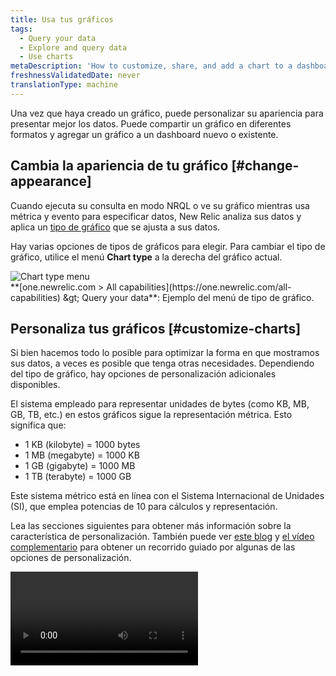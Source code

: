 ```yaml
---
title: Usa tus gráficos
tags:
  - Query your data
  - Explore and query data
  - Use charts
metaDescription: 'How to customize, share, and add a chart to a dashboard in New Relic'
freshnessValidatedDate: never
translationType: machine
---
```


Una vez que haya creado un gráfico, puede personalizar su apariencia para presentar mejor los datos. Puede compartir un gráfico en diferentes formatos y agregar un gráfico a un dashboard nuevo o existente.

## Cambia la apariencia de tu gráfico [#change-appearance]

Cuando ejecuta su consulta en modo NRQL o ve su gráfico mientras usa métrica y evento para especificar datos, New Relic analiza sus datos y aplica un [tipo de gráfico](/docs/insights/use-insights-ui/manage-dashboards/insights-chart-types) que se ajusta a sus datos.

Hay varias opciones de tipos de gráficos para elegir. Para cambiar el tipo de gráfico, utilice el menú <DNT>**Chart type**</DNT> a la derecha del gráfico actual.

<img title="Chart type menu" alt="Chart type menu" src="/images/queries-nrql_screenshot-full_chart-type.webp" />

<figcaption>
  <DNT>**[one.newrelic.com &gt; All capabilities](https://one.newrelic.com/all-capabilities) &amp;gt; Query your data**</DNT>: Ejemplo del menú de tipo de gráfico.
</figcaption>

## Personaliza tus gráficos [#customize-charts]

Si bien hacemos todo lo posible para optimizar la forma en que mostramos sus datos, a veces es posible que tenga otras necesidades. Dependiendo del tipo de gráfico, hay opciones de personalización adicionales disponibles.

<Callout variant="important">
  El sistema empleado para representar unidades de bytes (como KB, MB, GB, TB, etc.) en estos gráficos sigue la representación métrica. Esto significa que:

  * 1 KB (kilobyte) = 1000 bytes
  * 1 MB (megabyte) = 1000 KB
  * 1 GB (gigabyte) = 1000 MB
  * 1 TB (terabyte) = 1000 GB

  Este sistema métrico está en línea con el Sistema Internacional de Unidades (SI), que emplea potencias de 10 para cálculos y representación.
</Callout>

Lea las secciones siguientes para obtener más información sobre la característica de personalización. También puede ver [este blog](https://newrelic.com/blog/how-to-relic/dashboard-chart-customizations) y [el vídeo complementario](https://www.youtube.com/watch?v=LA2jM_asl94) para obtener un recorrido guiado por algunas de las opciones de personalización.

<Video id="LA2jM_asl94" type="youtube" />

<CollapserGroup>
  <Collapser id="custom-date-time" title="Formatear fecha y hora">
    Personalice el formato de fecha y hora para mesas y vallas publicitarias. Tiene la flexibilidad de dejarlo como está o modificar el formato para adaptarlo a sus necesidades. Elija entre las siguientes opciones:

    * <DNT>**Numeric**</DNT>: Conserva la timestamp como valores numéricos.
    * <DNT>**Date**</DNT>: Muestra fechas en un formato estándar.
    * <DNT>**Duration**</DNT>: Muestra el lapso de tiempo entre la timestamp y el momento presente.
    * <DNT>**Time to Now**</DNT>: Indica el tiempo transcurrido desde la timestamp.

    Seleccione el formato más adecuado para cada tipo de datos para cerciorar de que se presente en un formato legible por humanos.

    Si los datos son una timestamp, puedes elegir cómo representar la fecha y la hora:

    <img title="Data format" alt="Data format" src="/images/queries-nrql_screenshot-full_custom-chart-timestamp.webp" />

    <figcaption>
      Vaya a <DNT>**[one.newrelic.com &gt; All capabilities](https://one.newrelic.com/all-capabilities) &amp;gt; Query your data**</DNT>. Este es un ejemplo de una consulta para representar la fecha y la hora.
    </figcaption>

    <img title="Data format: select a format" alt="Data format: select a format" src="/images/queries-nrql_screenshot-full_custom-chart-date-format.webp" />

    <figcaption>
      Vaya a <DNT>**[one.newrelic.com &gt; All capabilities](https://one.newrelic.com/all-capabilities) &amp;gt; Query your data**</DNT>. Este es un ejemplo de una consulta para seleccionar un formato de datos.
    </figcaption>

    Para los números, seleccione si desea que los formateemos automáticamente o elija la cantidad de decimales que desea ver.

    <img title="Data format: Auto-format" alt="Data format: Auto-format" src="/images/queries-nrql_screenshot-full_custom-chart-decimals.webp" />

    <figcaption>
      <DNT>**[one.newrelic.com &gt; All capabilities](https://one.newrelic.com/all-capabilities) &amp;gt; Query your data**</DNT>: Este es un ejemplo de una consulta y cómo seleccionar la opción <DNT>**auto-format**</DNT> .
    </figcaption>
  </Collapser>

  <Collapser id="customize-y-axis" title="Personaliza el eje Y">
    En gráficos de líneas y gráficos de áreas, puede ajustar el eje Y para mostrar los datos dentro de ciertos valores estableciendo un valor mínimo y máximo para el eje.

    Si no se selecciona ninguna opción de personalización, [el dashboard](/docs/query-your-data/explore-query-data/dashboards/introduction-dashboards) muestra automáticamente el eje Y completo desde 0 hasta el valor superior más un margen.

    Para gráficos de líneas, gráficos de áreas e histograma, puede habilitar o deshabilitar la leyenda.

    <img title="Query your data: Legend" alt="Query your data: Legend" src="/images/queries-nrql_screenshot-full_custom-chart-legend.webp" />

    <figcaption>
      <DNT>**[one.newrelic.com &gt; All capabilities](https://one.newrelic.com/all-capabilities) &amp;gt; Query your data**</DNT>: Este es un ejemplo de una consulta y cómo habilitar la opción <DNT>**Legend**</DNT> .
    </figcaption>
  </Collapser>

  <Collapser id="bar-charts-pie-charts-tables" title="Gráfico de barras, gráficos circulares y tablas">
    Si el número de [facetas](/docs/query-your-data/explore-query-data/dashboards/filter-new-relic-one-dashboards-facets) de una consulta es superior a 5000 para gráficos de barras, gráficos circulares o tablas, la faceta <DNT>**Other groups**</DNT> agrega el resto de las facetas. Esta personalización le permite tener la opción <DNT>**Other groups**</DNT> visible o no.

    <img title="Query your data: Other groups" alt="Query your data: Other groups" src="/images/queries-nrql_screenshot-full_custom-chart-others.webp" />

    <figcaption>
      <DNT>**[one.newrelic.com &gt; All capabilities](https://one.newrelic.com/all-capabilities) &amp;gt; Query your data**</DNT>: Este es un ejemplo de una consulta y cómo seleccionar la opción <DNT>**Other groups**</DNT> .
    </figcaption>
  </Collapser>

  <Collapser id="dash-color" title="Personalización del color">
    Puede personalizar el color de sus gráficos por serie en área, barra, línea, circular y gráfico de barras apiladas.

    Para personalizar el color por serie:

    1. Ejecute su consulta.

    2. Abra el menú Colores en la configuración del gráfico.

    3. Seleccione el signo más <Icon name="fe-plus" /> icono.

    4. Seleccione la serie a la que desea cambiar el color.

    5. Seleccione el color deseado.

       <img title="Change the color of a series" alt="Change the color of a series" src="/images/dashboards_screenshot-crop_dashboard-chart-color.webp" />

       <figcaption>
         <DNT>**Query builder**</DNT>: Este es un ejemplo de cómo configurar la serie del Servicio de inicio de sesión en un color diferente.
       </figcaption>
  </Collapser>

  <Collapser id="dash-units" title="Personalización de unidades">
    Puedes personalizar la unidad en tu eje Y y en cada una de tus series. Está disponible en área, línea y gráfico de barras apiladas.

    Para personalizar la unidad en su eje Y:

    1. Ejecute una consulta de serie temporal.

    2. Abra el menú de unidades en la UI de personalizaciones.

    3. Emplee el signo más <Icon name="fe-plus" /> Icono para agregar una personalización por serial.

    4. Selecciona la serie que necesita otra unidad.

    5. Seleccione la unidad.

       <img title="Customize your unit on your Y axis" alt="Customize your unit on your Y axis" src="/images/dashboards_screenshot-crop_customize-chart-units.webp" />

       <figcaption>
         <DNT>**Query builder**</DNT>: Este es un ejemplo de cómo personalizar su unidad en su eje Y.
       </figcaption>
  </Collapser>

  <Collapser id="dash-null" title="Opciones de visualización de valores nulos">
    Los gráficos de series temporales a veces parecen rotos cuando hay un cero en el atributo de evento que se consulta. Sin embargo, es posible que un valor nulo no siempre represente la situación correctamente.

    Puede elegir una opción para mostrar valores nulos para que sus gráficos de series temporales sean más fáciles de entender. Incluyen:

    * Dejar como nulo (predeterminado): los valores nulos se muestran como espacios en el gráfico, lo que puede dar como resultado líneas desconectadas. Es posible que desee utilizar esta opción si es importante encontrar lagunas en los informes o cuando no tiene sentido conectar una línea continua.

    * Elimine el valor: los puntos nulos no existirán en el gráfico. Por ejemplo, un gráfico que muestra un punto de datos por hora en un día mostraría menos de 24 puntos.

    * Conservar el último valor: los valores nulos mantendrán el valor del período anterior. Por ejemplo, si un gráfico informa las ventas acumuladas cada hora, pero le faltan datos de una hora, la hora faltante reflejaría la misma cantidad de ventas que la hora anterior.

    * Transforme el valor a cero: los datos faltantes aparecen como cero. Esta opción podría resultar útil cuando la falta de datos significa que no hay ninguna transacción, recuento o uso significativo.

      <img title="Null value chart options" alt="Null value chart options" src="/images/dashboards_screenshot-crop_null-values.webp" />

      <figcaption>
        Puede elegir entre cuatro formas de mostrar valores nulos en sus gráficos.
      </figcaption>

      Para personalizar cómo aparecen sus valores nulos:

      1. Ejecute una consulta de serie temporal o edite un gráfico existente.

      2. Abra el menú <DNT>**Null values**</DNT> en la configuración del gráfico.

      3. Seleccione la opción <DNT>**Null values**</DNT> para aplicar.

      4. Si desea emplear diferentes opciones para cada serial, seleccione la <Icon name="fe-plus" /> icono al lado de <DNT>**Null values per series**</DNT> para configurarlos.

         <img title="Change the null value display option" alt="Change the null value display option" src="/images/dashboards_screenshot-crop_choose-null-values.webp" />

      <figcaption>
        <DNT>**[one.newrelic.com &gt; All capabilities](https://one.newrelic.com/all-capabilities) &amp;gt; [Query your data](https://one.newrelic.com/data-exploration/query-builder)**</DNT>: Este es un ejemplo de una consulta y cómo seleccionar una opción de visualización de valor nulo.
      </figcaption>
  </Collapser>

  <Collapser id="thresholds" title="Umbrales">
    Umbrales son señales visuales que agregan contexto a sus gráficos y tablas, haciendo que la interpretación de los datos sea más clara. Así es como pueden mejorar sus visualizaciones:

    * Líneas límite: Establecer valores mínimos y máximos aceptables en gráficos de series temporales.

    * Regiones coloreadas: sombree áreas entre umbrales para identificar visualmente rangos operativos normales o resaltar zonas críticas.

    * Coloración de celda condicional: aplique códigos de color a las celdas de la tabla según sus valores, revelando instantáneamente el valor atípico o las tendencias de los datos.

      <Video type="wistia" id="ikpu24sqjr" />

    * En gráficos de series de tiempo:

      1. Edite el gráfico y expanda el menú <DNT>**Thresholds**</DNT> .

      2. Seleccione <DNT>**+**</DNT> para agregar un umbral e ingrese un <DNT>**Name**</DNT>.

      3. Introduzca valores para <DNT>**From**</DNT> y <DNT>**To**</DNT>. Si desea crear una sola línea, ingrese el mismo número para ambos campos.

      4. Seleccione un nivel de gravedad. Esto determina el color de la línea o región.

         <img title="Configure chart thresholds in time series charts" alt="Screenshot of how to configure thresholds in a time series chart" src="/images/charts_screenshot-full_chart-threshold-time-series.webp" />

    * En tablas:

      1. Edite el gráfico y expanda el menú <DNT>**Thresholds**</DNT> .

      2. Seleccione <DNT>**+**</DNT> para agregar un umbral y seleccione un <DNT>**Column**</DNT>.

      3. Introduzca valores para <DNT>**From**</DNT> y <DNT>**To**</DNT>. Para establecer un límite superior, deje el campo <DNT>**From**</DNT> vacío. Para establecer un límite inferior, deje el campo <DNT>**To**</DNT> vacío.

         <img title="Configure chart thresholds in tables" alt="Screenshot of how to configure thresholds in a table" src="/images/charts_screenshot-full_chart-threshold-table.webp" />
  </Collapser>
</CollapserGroup>

<Callout variant="tip">
  Para obtener más opciones de personalización, consulte [Personalizar su dashboard](/docs/query-your-data/explore-query-data/dashboards/manage-your-dashboard#dash-manage).
</Callout>

### Característica más específica del gráfico [#more-types]

Para obtener más características específicas del tipo de gráfico, consulte [Tipos de gráficos](/docs/insights/use-insights-ui/manage-dashboards/chart-types/).

## Opciones para compartir y ver gráficos [#share-charts]

La mayoría de los gráficos tienen varias opciones, incluida la opción de incrustar un gráfico, obtener un gráfico como imagen y agregar un gráfico a un dashboard. Consulte [Importar, exportar y agregar dashboards y gráficos](/docs/query-your-data/explore-query-data/dashboards/dashboards-charts-import-export-data/). Para compartir un gráfico dentro de su equipo, consulte [Compartir dashboards y gráficos internamente](/docs/query-your-data/explore-query-data/dashboards/share-charts-dashboards-internally/#share-charts-internally). Para compartir un gráfico externamente, consulte [Compartir el dashboard y los gráficos públicamente](/docs/query-your-data/explore-query-data/dashboards/share-charts-dashboards-externally/#chart).

## Gráfico con una tendencia prevista [#chart-forecasted-trend]

<Callout title="avance">
  Todavía estamos trabajando en esta característica, ¡pero nos encantaría que la probaras!

  Esta característica se proporciona actualmente como parte de un programa de vista previa de conformidad con nuestras [políticas de prelanzamiento](/docs/licenses/license-information/referenced-policies/new-relic-pre-release-policy).
</Callout>

Si está inscrito en [Predicciones NRQL](/docs/query-your-data/explore-query-data/use-charts/nrql-predictions), puede crear predicciones en gráficos de líneas y áreas para proyectar tendencias futuras basadas en datos históricos.

## Utilice una biblioteca de gráficos de código abierto [#victory-charts]

Puedes emplear [Nerdpacks](/docs/new-relic-solutions/build-nr-ui/nerdpack-file-structure/) para crear tus propias visualizaciones personalizadas. También nos asociamos con Formidable para que puedas usar una biblioteca de gráficos de código abierto y agregar rápidamente &amp;quot;gráficos de victoria&amp;quot; únicos a tu dashboard. Para obtener más información sobre estos [Nerdpacks de visualización personalizados](/docs/new-relic-solutions/tutorials/customize-nerdpacks), mire este breve video (aprox. 4 minutos).

<Video id="WgHPo1lyf0Q" type="youtube" />